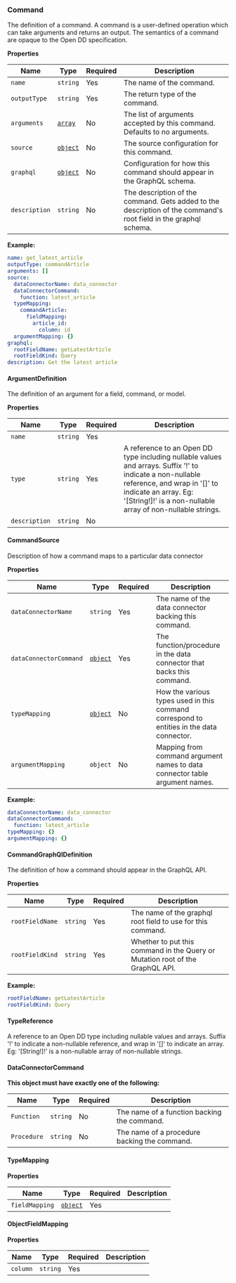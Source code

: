 ### Command

The definition of a command. A command is a user-defined operation which can take arguments and returns an output. The semantics of a command are opaque to the Open DD specification.

**Properties**

| Name | Type | Required | Description |
| ----- | ----- | ----- | ----- |
| `name` | `string` | Yes | The name of the command. |
| `outputType` | `string` | Yes | The return type of the command. |
| `arguments` | [`array`](#argumentdefinition) | No | The list of arguments accepted by this command. Defaults to no arguments. |
| `source` | [`object`](#commandsource) | No | The source configuration for this command. |
| `graphql` | [`object`](#commandgraphqldefinition) | No | Configuration for how this command should appear in the GraphQL schema. |
| `description` | `string` | No | The description of the command. Gets added to the description of the command's root field in the graphql schema. |


**Example:**

```yaml
name: get_latest_article
outputType: commandArticle
arguments: []
source:
  dataConnectorName: data_connector
  dataConnectorCommand:
    function: latest_article
  typeMapping:
    commandArticle:
      fieldMapping:
        article_id:
          column: id
  argumentMapping: {}
graphql:
  rootFieldName: getLatestArticle
  rootFieldKind: Query
description: Get the latest article

```


#### ArgumentDefinition

The definition of an argument for a field, command, or model.



**Properties**

| Name | Type | Required | Description |
| ----- | ----- | ----- | ----- |
| `name` | `string` | Yes |  |
| `type` | `string` | Yes | A reference to an Open DD type including nullable values and arrays. Suffix '!' to indicate a non-nullable reference, and wrap in '[]' to indicate an array. Eg: '[String!]!' is a non-nullable array of non-nullable strings. |
| `description` | `string` | No |  |


#### CommandSource

Description of how a command maps to a particular data connector



**Properties**

| Name | Type | Required | Description |
| ----- | ----- | ----- | ----- |
| `dataConnectorName` | `string` | Yes | The name of the data connector backing this command. |
| `dataConnectorCommand` | [`object`](#dataconnectorcommand) | Yes | The function/procedure in the data connector that backs this command. |
| `typeMapping` | [``object``](#typemapping) | No | How the various types used in this command correspond to entities in the data connector. |
| `argumentMapping` | `object` | No | Mapping from command argument names to data connector table argument names. |


**Example:**

```yaml
dataConnectorName: data_connector
dataConnectorCommand:
  function: latest_article
typeMapping: {}
argumentMapping: {}

```


#### CommandGraphQlDefinition

The definition of how a command should appear in the GraphQL API.



**Properties**

| Name | Type | Required | Description |
| ----- | ----- | ----- | ----- |
| `rootFieldName` | `string` | Yes | The name of the graphql root field to use for this command. |
| `rootFieldKind` | `string` | Yes | Whether to put this command in the Query or Mutation root of the GraphQL API. |


**Example:**

```yaml
rootFieldName: getLatestArticle
rootFieldKind: Query

```


#### TypeReference

A reference to an Open DD type including nullable values and arrays.
Suffix '!' to indicate a non-nullable reference, and wrap in '[]' to indicate an array.
Eg: '[String!]!' is a non-nullable array of non-nullable strings.



#### DataConnectorCommand



**This object must have exactly one of the following:**

| Name | Type | Required | Description |
| ----- | ----- | ----- | ----- |
| `Function` | `string` | No | The name of a function backing the command. |
| `Procedure` | `string` | No | The name of a procedure backing the command. |


#### TypeMapping



**Properties**

| Name | Type | Required | Description |
| ----- | ----- | ----- | ----- |
| `fieldMapping` | [``object``](#fieldmapping) | Yes |  |


#### ObjectFieldMapping



**Properties**

| Name | Type | Required | Description |
| ----- | ----- | ----- | ----- |
| `column` | `string` | Yes |  |
